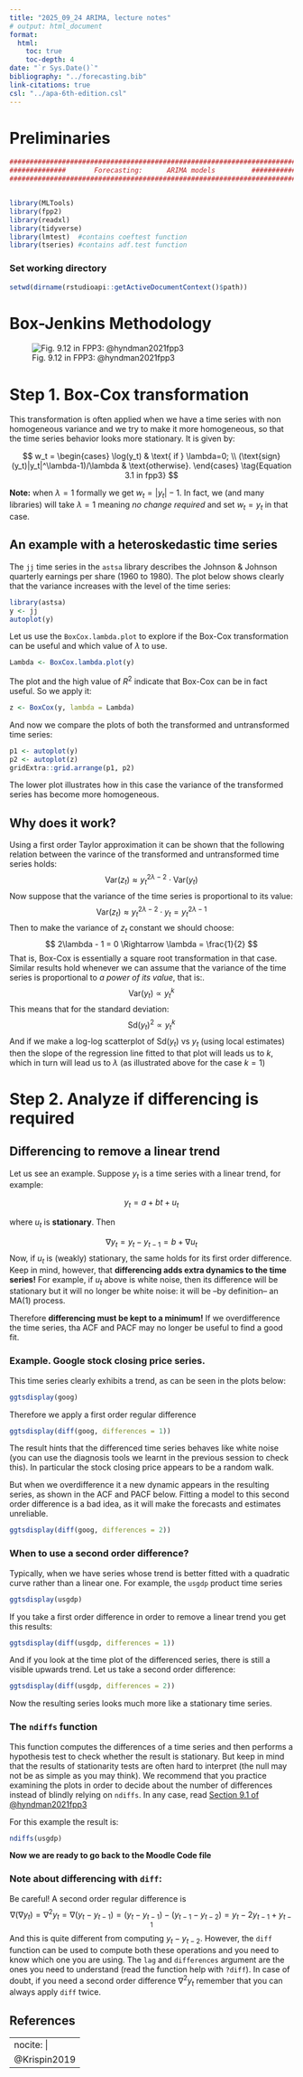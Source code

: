 ```yaml
---
title: "2025_09_24 ARIMA, lecture notes"
# output: html_document
format:
  html:
    toc: true
    toc-depth: 4
date: "`r Sys.Date()`"
bibliography: "../forecasting.bib"
link-citations: true 
csl: "../apa-6th-edition.csl"
---
```



# Preliminaries

```r
########################################################################################
##############       Forecasting:      ARIMA models         ############################
########################################################################################


library(MLTools)
library(fpp2)
library(readxl)
library(tidyverse)
library(lmtest)  #contains coeftest function
library(tseries) #contains adf.test function
```

### Set working directory


```r
setwd(dirname(rstudioapi::getActiveDocumentContext()$path))
```

# Box-Jenkins Methodology

![Fig. 9.12 in FPP3: @hyndman2021fpp3](https://otexts.com/fpp3/figs/arimaflowchart.png)

# Step 1. Box-Cox transformation

This transformation is often applied when we have a time series with non homogeneous variance and we try to make it more homogeneous, so that the time series behavior looks more stationary. It is  given by:

$$
w_t  =
\begin{cases}
\log(y_t) & \text{ if } \lambda=0;  \\
(\text{sign}(y_t)|y_t|^\lambda-1)/\lambda & \text{otherwise}.
\end{cases}
\tag{Equation 3.1 in fpp3}
$$

**Note:** when $\lambda = 1$ formally we get $w_t = |y_t| - 1$. In fact, we (and many libraries) will take $\lambda = 1$ meaning *no change required* and set $w_t = y_t$ in that case.
 
## An example with a heteroskedastic time series

The `jj` time series in the `astsa` library describes the Johnson & Johnson quarterly earnings per share (1960 to 1980). The plot below shows clearly that  the variance increases with the level of the time series:

```r
library(astsa)
y <- jj
autoplot(y)
```

Let us use the `BoxCox.lambda.plot` to explore if the Box-Cox transformation can be useful and which value of $\lambda$ to use.


```r
Lambda <- BoxCox.lambda.plot(y)
```

The plot and the high value of $R^2$ indicate that Box-Cox can be in fact useful. So we apply it:

```r
z <- BoxCox(y, lambda = Lambda)
```


And now we compare the plots of both the transformed and untransformed time series:


```r
p1 <- autoplot(y)
p2 <- autoplot(z)
gridExtra::grid.arrange(p1, p2)
```

The lower plot illustrates how in this case the variance of the transformed series has become more homogeneous. 


## Why does it work?

Using a first order Taylor approximation it can be shown that the following relation between the varince of the transformed and untransformed time series holds:
$$
\text{Var}(z_t) \approx y_t^{2\lambda - 2} \cdot \text{Var}(y_t)
$$
Now suppose that the variance of the time series is proportional to its value:
$$
\text{Var}(z_t) \approx y_t^{2\lambda - 2} \cdot y_t = y_t^{2\lambda - 1}
$$
Then to make the variance of $z_t$ constant we should choose:
$$
2\lambda - 1 = 0 \Rightarrow \lambda = \frac{1}{2}
$$
That is, Box-Cox is essentially a square root transformation in that case. Similar results hold whenever we can assume that 
the variance of the time series is proportional to *a power of its value*, that is:. 
$$
\text{Var}(y_t) \propto y_t^k
$$
This means that for the standard deviation:
$$
\text{Sd}(y_t)^2 \propto y_t^k
$$
And if we make a log-log scatterplot of $\text{Sd}(y_t)$ vs $y_t$ (using local estimates) then the slope of the regression line fitted to that plot will leads us to $k$, which in turn will lead us to $\lambda$ (as illustrated above for the case $k = 1$)


# Step 2. Analyze if differencing is required


## Differencing to remove a linear trend

Let us see an example. Suppose $y_t$ is a time series with a linear trend, for example:

$$
y_t = a + bt + u_t
$$

where $u_t$ is **stationary**. Then 

$$
\nabla y_t = y_t - y_{t-1} = b + \nabla u_t
$$
Now, if $u_t$ is (weakly) stationary, the same holds for its first order difference. Keep in mind, however, that **differencing adds extra dynamics to the time series!** For example, if $u_t$ above is white noise, then its difference will be stationary but it will no longer be white noise: it will be --by definition-- an MA(1) process. 

Therefore **differencing must be kept to a minimum!** If we overdifference the time series, tha ACF and PACF may no longer be useful to find a good fit.


### Example. Google stock closing price series.

This time series clearly exhibits a trend, as can be seen in the plots below:

```r
ggtsdisplay(goog)
```

Therefore we apply a first order regular difference


```r
ggtsdisplay(diff(goog, differences = 1))
```


The result hints that the differenced time series behaves like white noise (you can use the diagnosis tools we learnt in the previous session to check this). In particular the stock closing price appears to be a random walk. 


But when we overdifference it a new dynamic appears in the resulting series, as shown in the ACF and PACF below. Fitting a model to this second order difference is a bad idea, as it will make the forecasts and estimates unreliable.


```r
ggtsdisplay(diff(goog, differences = 2))
```

### When to use a second order difference?

Typically, when we have series whose trend is better fitted with a quadratic curve rather than a linear one. For example, the `usgdp` product time series


```r
ggtsdisplay(usgdp)
```

If you take a first order difference in order to remove a linear trend you get this results:

```r
ggtsdisplay(diff(usgdp, differences = 1))
```

And if you look at the time plot of the differenced series, there is still a visible upwards trend. Let us take a second order difference:


```r
ggtsdisplay(diff(usgdp, differences = 2))
```

Now the resulting series looks much more like a stationary time series.

### The `ndiffs` function

This function computes the differences of a time series and then performs a hypothesis test to check whether the result is stationary. But keep in mind that the results of stationarity tests are often hard to interpret (the null may not be as simple as you may think). We recommend that you practice examining the plots in order to decide about the number of differences instead of blindly relying on `ndiffs`. In any case, read [Section 9.1 of @hyndman2021fpp3 ](https://otexts.com/fpp3/stationarity.html#stationarity)

For this example the result is:

```r
ndiffs(usgdp)
```

**Now we are ready to go back to the Moodle Code file**

### Note about differencing with `diff`:

Be careful! A second order regular difference is 
$$
\nabla(\nabla y_t) = \nabla^2 y_t = \nabla(y_t - y_{t - 1}) = 
(y_t - y_{t - 1}) - (y_{t - 1} - y_{t - 2}) = y_t - 2 y_{t - 1} + y_{t - 1}
$$ 
And this is quite different from computing $y_t - y_{t-2}$. However, the `diff` function can be used to compute both these operations and you need to know which one you are using. The `lag` and `differences` argument are the ones you need to understand (read the function help with `?diff`). In case of doubt, if you need a second order difference $\nabla^2 y_t$ remember that you can always apply `diff` twice.



## References


---
nocite: |
  @Krispin2019
---


